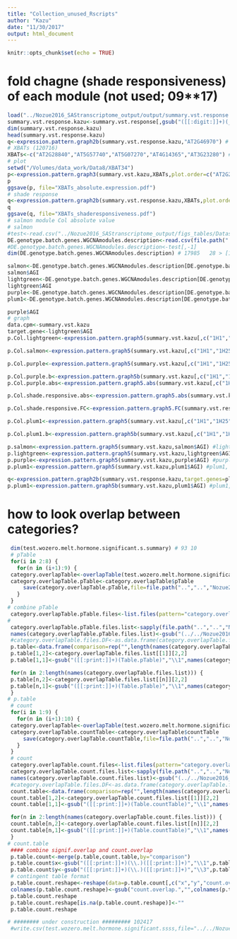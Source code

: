 ```yaml
---
title: "Collection_unused_Rscripts"
author: "Kazu"
date: "11/30/2017"
output: html_document
---
```


```r
knitr::opts_chunk$set(echo = TRUE)
```

# fold chagne (shade responsiveness) of each module (not used; 09**17)
```r
load("../Nozue2016_SAStranscriptome_output/output/summary.vst.response.Rdata") # response. needs to fix colnames (060515)
summary.vst.response.kazu<-summary.vst.response[,gsub("([[:digit:]]+)(_)(1|4|16|25|49)(hrA)","\\1",colnames(summary.vst.response)) %in% 1:19]
dim(summary.vst.response.kazu)
head(summary.vst.response.kazu)
q<-expression.pattern.graph2b(summary.vst.response.kazu,"AT2G46970") # PIL1
# XBATs (120716)
XBATs<-c("AT2G28840","AT5G57740","AT5G07270","AT4G14365","AT3G23280") # XBAT31, 32, 33, 34, 35
# plot
setwd("/Volumes/data_work/Data8/XBAT34")
p<-expression.pattern.graph3(summary.vst.kazu,XBATs,plot.order=c("AT2G28840","AT5G57740","AT5G07270","AT4G14365","AT3G23280")) 
p
ggsave(p, file="XBATs_absolute.expression.pdf")
# shade response
q<-expression.pattern.graph2b(summary.vst.response.kazu,XBATs,plot.order=c("AT2G28840","AT5G57740","AT5G07270","AT4G14365","AT3G23280"))
q
ggsave(q, file="XBATs_shaderesponsiveness.pdf")
# salmon module Col absolute value
# salmon
#test<-read.csv("../Nozue2016_SAStranscriptome_output/figs_tables/Dataset7.csv")
DE.genotype.batch.genes.WGCNAmodules.description<-read.csv(file.path("..","..","Nozue2016_SAStranscriptome_output","figs_tables","Supplemental_Dataset4_Custom_category_enrichment_analysis_of_WGCNA_gene_co-expression_modules092817.csv"),row.names=1)
#DE.genotype.batch.genes.WGCNAmodules.description<-test[,-1]
dim(DE.genotype.batch.genes.WGCNAmodules.description) # 17985   28 > [1] 33602    31

salmon<-DE.genotype.batch.genes.WGCNAmodules.description[DE.genotype.batch.genes.WGCNAmodules.description$WGCNAmodules=="salmon",]
salmon$AGI
lightgreen<-DE.genotype.batch.genes.WGCNAmodules.description[DE.genotype.batch.genes.WGCNAmodules.description$WGCNAmodules=="lightgreen",]
lightgreen$AGI
purple<-DE.genotype.batch.genes.WGCNAmodules.description[DE.genotype.batch.genes.WGCNAmodules.description$WGCNAmodules=="purple",]
plum1<-DE.genotype.batch.genes.WGCNAmodules.description[DE.genotype.batch.genes.WGCNAmodules.description$WGCNAmodules=="plum1",]

purple$AGI
# graph
data.cpm<-summary.vst.kazu
target.gene<-lightgreen$AGI
p.Col.lightgreen<-expression.pattern.graph5(summary.vst.kazu[,c("1H1","1H25","1H4","1H49","1L1","1L25","1L4","1L49")],lightgreen$AGI) #lightgreen, Col. 

p.Col.salmon<-expression.pattern.graph5(summary.vst.kazu[,c("1H1","1H25","1H4","1H49","1L1","1L25","1L4","1L49")],salmon$AGI) #lightgreen, Col. 

p.Col.purple<-expression.pattern.graph5(summary.vst.kazu[,c("1H1","1H25","1H4","1H49","1L1","1L25","1L4","1L49")],purple$AGI) #purple, Col

p.Col.purple.b<-expression.pattern.graph5b(summary.vst.kazu[,c("1H1","1H25","1H4","1H49","1L1","1L25","1L4","1L49")],purple$AGI) #purple, Col
p.Col.purple.abs<-expression.pattern.graph5.abs(summary.vst.kazu[,c("1H1","1H25","1H4","1H49","1L1","1L25","1L4","1L49")],purple$AGI) #purple, Col

p.Col.shade.responsive.abs<-expression.pattern.graph5.abs(summary.vst.kazu[,c("1H1","1H25","1H4","1H49","1L1","1L25","1L4","1L49")],c("AT1G04240","AT1G04310","AT1G18400","AT1G27730","AT1G29440","AT1G29450","AT1G29460","AT1G29490","AT1G29500","AT1G29510","AT1G30700","AT1G52830","AT1G65920","AT1G70940","AT2G18010","AT2G22810","AT2G26710","AT2G39030","AT3G02170","AT3G03830","AT3G03840","AT3G15540","AT3G23030","AT3G42800","AT3G58120")) #Col, a part of IAAup. hard to see the pattern

p.Col.shade.responsive.FC<-expression.pattern.graph5.FC(summary.vst.response.kazu,target.genes=plum1$AGI[1:10]) # this is good.

p.Col.plum1<-expression.pattern.graph5(summary.vst.kazu[,c("1H1","1H25","1H4","1H49","1L1","1L25","1L4","1L49")],plum1$AGI) #plum1, Col

p.Col.plum1.b<-expression.pattern.graph5b(summary.vst.kazu[,c("1H1","1H25","1H4","1H49","1L1","1L25","1L4","1L49")],plum1$AGI) #plum1, Col

p.salmon<-expression.pattern.graph5(summary.vst.kazu,salmon$AGI) #lightgreen, Col. 
p.lightgreen<-expression.pattern.graph5(summary.vst.kazu,lightgreen$AGI) #lightgreen, Col. 
p.purple<-expression.pattern.graph5(summary.vst.kazu,purple$AGI) #purple, Col. 
p.plum1<-expression.pattern.graph5(summary.vst.kazu,plum1$AGI) #plum1, Col. 

q<-expression.pattern.graph2b(summary.vst.response.kazu,target.genes=plum1$AGI[1:10])
p.plum1<-expression.pattern.graph5b(summary.vst.kazu,plum1$AGI) #plum1, Col. 
```
# how to look overlap between categories?
```r
 dim(test.wozero.melt.hormone.significant.s.summary) # 93 10
 # pTable
 for(i in 2:8) {
   for(n in (i+1):9) {
 category.overlapTable<-overlapTable(test.wozero.melt.hormone.significant.s.summary[,i],test.wozero.melt.hormone.significant.s.summary[,n])
 category.overlapTable.pTable<-category.overlapTable$pTable
     save(category.overlapTable.pTable,file=file.path("..","..","Nozue2016_SAStranscriptome_output","output","tsne_dbscan_overlapTable_heatmap",paste("category.overlapTable.pTable",colnames(test.wozero.melt.hormone.significant.s.summary)[i],colnames(test.wozero.melt.hormone.significant.s.summary)[n],"Rdata",sep=".")))
   }
 }
# combine pTable
 category.overlapTable.pTable.files<-list.files(pattern="category.overlapTable.pTable",path=file.path("..","..","Nozue2016_SAStranscriptome_output","output","tsne_dbscan_overlapTable_heatmap"))
#
 category.overlapTable.pTable.files.list<-sapply(file.path("..","..","Nozue2016_SAStranscriptome_output","output","tsne_dbscan_overlapTable_heatmap",category.overlapTable.pTable.files),function(x) mget(load(x))) # mget
 names(category.overlapTable.pTable.files.list)<-gsub("(../../Nozue2016_SAStranscriptome_output/output/tsne_dbscan_overlapTable_heatmap/category.overlapTable.pTable.)([[:print:]]+)(.Rdata.category.overlap)","\\2",names(category.overlapTable.pTable.files.list))
 #category.overlapTable.files.DF<-as.data.frame(category.overlapTable.files.list)
 p.table<-data.frame(comparison=rep("",length(names(category.overlapTable.files.list))),signif.overlap="")
 p.table[1,2]<-category.overlapTable.files.list[[1]][2,2]
 p.table[1,1]<-gsub("([[:print:]]+)(Table.pTable)","\\1",names(category.overlapTable.files.list)[1])

 for(n in 2:length(names(category.overlapTable.files.list))) {
 p.table[n,2]<-category.overlapTable.files.list[[n]][2,2]
 p.table[n,1]<-gsub("([[:print:]]+)(Table.pTable)","\\1",names(category.overlapTable.files.list)[n])
 }
# p.table
 # count
 for(i in 1:9) {
   for(n in (i+1):10) {
 category.overlapTable<-overlapTable(test.wozero.melt.hormone.significant.s.summary[,i],test.wozero.melt.hormone.significant.s.summary[,n])
 category.overlapTable.countTable<-category.overlapTable$countTable
     save(category.overlapTable.countTable,file=file.path("..","..","Nozue2016_SAStranscriptome_output","output","tsne_dbscan_overlapTable_heatmap",paste("category.overlapTable.count",colnames(test.wozero.melt.hormone.significant.s.summary)[i],colnames(test.wozero.melt.hormone.significant.s.summary)[n],"Rdata",sep=".")))
   }
 }
 # count
 category.overlapTable.count.files<-list.files(pattern="category.overlapTable.count",path=file.path("..","..","Nozue2016_SAStranscriptome_output","output","tsne_dbscan_overlapTable_heatmap"))
 category.overlapTable.count.files.list<-sapply(file.path("..","..","Nozue2016_SAStranscriptome_output","output","tsne_dbscan_overlapTable_heatmap",category.overlapTable.count.files),function(x) mget(load(x))) # mget
 names(category.overlapTable.count.files.list)<-gsub("(../../Nozue2016_SAStranscriptome_output/output/tsne_dbscan_overlapTable_heatmap/category.overlapTable.count.)([[:print:]]+)(.Rdata.category.overlap)","\\2",names(category.overlapTable.count.files.list))
 #category.overlapTable.files.DF<-as.data.frame(category.overlapTable.files.list)
 count.table<-data.frame(comparison=rep("",length(names(category.overlapTable.count.files.list))),count.overlap="")
 count.table[1,2]<-category.overlapTable.count.files.list[[1]][2,2]
 count.table[1,1]<-gsub("([[:print:]]+)(Table.countTable)","\\1",names(category.overlapTable.count.files.list)[1])

 for(n in 2:length(names(category.overlapTable.count.files.list))) {
 count.table[n,2]<-category.overlapTable.count.files.list[[n]][2,2]
 count.table[n,1]<-gsub("([[:print:]]+)(Table.countTable)","\\1",names(category.overlapTable.count.files.list)[n])
 }
# count.table
 #### combine signif.overlap and count.overlap
 p.table.count<-merge(p.table,count.table,by="comparison")
 p.table.count$x<-gsub("([[:print:]]+)(\\.)([[:print:]]+)","\\1",p.table.count$comparison)
 p.table.count$y<-gsub("([[:print:]]+)(\\.)([[:print:]]+)","\\3",p.table.count$comparison)
 # contingent table format
 p.table.count.reshape<-reshape(data=p.table.count[,c("x","y","count.overlap")],idvar="x",timevar="y",direction="wide")
 colnames(p.table.count.reshape)<-gsub("count.overlap.","",colnames(p.table.count.reshape))
 p.table.count.reshape
 p.table.count.reshape[is.na(p.table.count.reshape)]<-""
 p.table.count.reshape

# ######## under construction ######### 102417
 #write.csv(test.wozero.melt.hormone.significant.ssss,file="../../Nozue2016_SAStranscriptome_output/figs_tables/TableS6_test.wozero.melt.hormone.significant.102417.csv") # This should be TableS6 (101017)
 ```